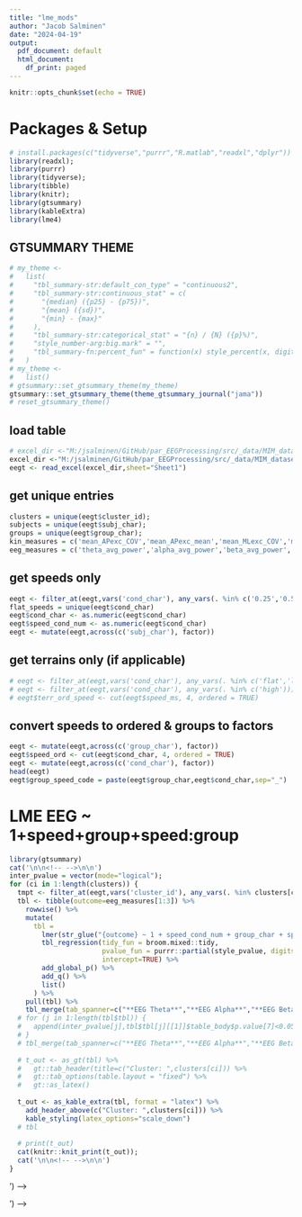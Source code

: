 ```yaml
---
title: "lme_mods"
author: "Jacob Salminen"
date: "2024-04-19"
output:
  pdf_document: default
  html_document:
    df_print: paged
---
```


```r
knitr::opts_chunk$set(echo = TRUE)
```

# Packages & Setup
```r
# install.packages(c("tidyverse","purrr","R.matlab","readxl","dplyr"))
library(readxl);
library(purrr)
library(tidyverse);
library(tibble)
library(knitr);
library(gtsummary)
library(kableExtra)
library(lme4)
```

## GTSUMMARY THEME
``` r
# my_theme <-
#   list(
#     "tbl_summary-str:default_con_type" = "continuous2",
#     "tbl_summary-str:continuous_stat" = c(
#       "{median} ({p25} - {p75})",
#       "{mean} ({sd})",
#       "{min} - {max}"
#     ),
#     "tbl_summary-str:categorical_stat" = "{n} / {N} ({p}%)",
#     "style_number-arg:big.mark" = "",
#     "tbl_summary-fn:percent_fun" = function(x) style_percent(x, digits = 3)
#   )
# my_theme <-
#   list()
# gtsummary::set_gtsummary_theme(my_theme)
gtsummary::set_gtsummary_theme(theme_gtsummary_journal("jama"))
# reset_gtsummary_theme()
```

## load table 
```r
# excel_dir <-"M:/jsalminen/GitHub/par_EEGProcessing/src/_data/MIM_dataset/_studies/04162024_MIM_YAOAN89_antsnormalize_iccREMG0p4_powpow0p3_skull0p01/cluster/icrej_5/12/spec_data/group_spec/psd_calcs/fooof_kinematics_table.xlsx";
excel_dir <-"M:/jsalminen/GitHub/par_EEGProcessing/src/_data/MIM_dataset/_studies/04232024_MIM_YAOAN89_antsnorm_dipfix_iccREMG0p4_powpow0p3_skull0p01_15mmrej/cluster/icrej_5/12/spec_data/group_spec/psd_calcs/fooof_kinematics_table.xlsx";
eegt <- read_excel(excel_dir,sheet="Sheet1") 
```

## get unique entries 
```r
clusters = unique(eegt$cluster_id);
subjects = unique(eegt$subj_char);
groups = unique(eegt$group_char);
kin_measures = c('mean_APexc_COV','mean_APexc_mean','mean_MLexc_COV','mean_MLexc_mean','mean_StepDur','mean_UDexc_COV','mean_UDexc_mean','mean_StanceDur','mean_GaitCycleDur','mean_PeakUpDownVel_mean');
eeg_measures = c('theta_avg_power','alpha_avg_power','beta_avg_power','aperiodic_exp','aperiodic_offset');
```

## get speeds only 
```r
eegt <- filter_at(eegt,vars('cond_char'), any_vars(. %in% c('0.25','0.5','0.75','1.0')))
flat_speeds = unique(eegt$cond_char)
eegt$cond_char <- as.numeric(eegt$cond_char)
eegt$speed_cond_num <- as.numeric(eegt$cond_char)
eegt <- mutate(eegt,across(c('subj_char'), factor))
```

## get terrains only (if applicable)
``` r
# eegt <- filter_at(eegt,vars('cond_char'), any_vars(. %in% c('flat','low','med','high')))
# eegt <- filter_at(eegt,vars('cond_char'), any_vars(. %in% c('high')))
# eegt$terr_ord_speed <- cut(eegt$speed_ms, 4, ordered = TRUE)
```

## convert speeds to ordered & groups to factors 
```r
eegt <- mutate(eegt,across(c('group_char'), factor))
eegt$speed_ord <- cut(eegt$cond_char, 4, ordered = TRUE)
eegt <- mutate(eegt,across(c('cond_char'), factor))
head(eegt)
eegt$group_speed_code = paste(eegt$group_char,eegt$cond_char,sep="_")
```

# LME EEG ~ 1+speed+group+speed:group
```r
library(gtsummary)
cat('\n\n<!-- -->\n\n')
inter_pvalue = vector(mode="logical");
for (ci in 1:length(clusters)) {
  tmpt <- filter_at(eegt,vars('cluster_id'), any_vars(. %in% clusters[ci]));
  tbl <- tibble(outcome=eeg_measures[1:3]) %>%
    rowwise() %>%
    mutate(
      tbl = 
        lmer(str_glue("{outcome} ~ 1 + speed_cond_num + group_char + speed_cond_num:group_char + (1|subj_char)"), data=tmpt) %>%
        tbl_regression(tidy_fun = broom.mixed::tidy,
                       pvalue_fun = purrr::partial(style_pvalue, digits = 2),
                       intercept=TRUE) %>%
        add_global_p() %>%
        add_q() %>%
        list()
      ) %>%
    pull(tbl) %>%
    tbl_merge(tab_spanner=c("**EEG Theta**","**EEG Alpha**","**EEG Beta**"))
  # for (j in 1:length(tbl$tbl)) {
  #   append(inter_pvalue[j],tbl$tbl[j][[1]]$table_body$p.value[7]<0.05)
  # }
  # tbl_merge(tab_spanner=c("**EEG Theta**","**EEG Alpha**","**EEG Beta**","**Aperiodic Exp.**","**Aperiodic Offset**"))
  
  # t_out <- as_gt(tbl) %>%
  #   gt::tab_header(title=c("Cluster: ",clusters[ci])) %>%
  #   gt::tab_options(table.layout = "fixed") %>%
  #   gt::as_latex()
  
  t_out <- as_kable_extra(tbl, format = "latex") %>%
    add_header_above(c("Cluster: ",clusters[ci])) %>%
    kable_styling(latex_options="scale_down")
  # tbl
  
  # print(t_out)
  cat(knitr::knit_print(t_out));
  cat('\n\n<!-- -->\n\n')
}
```
<!-- # LME EEG ~ 1+speed+group+speed:group -->
<!-- ```{r EEG ~ 1+speed+group+speed:group, echo=FALSE, message=FALSE, results="asis"} -->
<!-- library(gtsummary) -->
<!-- cat('\n\n<!-- -->\n\n') -->
<!-- inter_pvalue = vector(mode="logical"); -->
<!-- ci = 9; -->
<!-- tmpt <- filter_at(eegt,vars('cluster_id'), any_vars(. %in% clusters[ci])); -->
<!-- fit = lmer(str_glue("theta_avg_power ~ 1 + speed_cond_num + group_char + speed_cond_num:group_char + (1|subj_char)"), data=tmpt) -->
<!-- car::Anova(fit,type="3") -->
<!-- for (ci in 1:length(clusters)) { -->
<!--   tmpt <- filter_at(eegt,vars('cluster_id'), any_vars(. %in% clusters[ci])); -->
<!--   tbl <- tibble(outcome=eeg_measures[1:3]) %>% -->
<!--     rowwise() %>% -->
<!--     mutate( -->
<!--       tbl =  -->
<!--         lmer(str_glue("{outcome} ~ 1 + speed_cond_num + group_char + speed_cond_num:group_char + (1|subj_char)"), data=tmpt) %>% -->
<!--         car::Anova(type="III") %>% -->
<!--         tbl_regression(tidy_fun = broom.mixed::tidy, -->
<!--                        pvalue_fun = purrr::partial(style_pvalue, digits = 2), -->
<!--                        intercept=TRUE) %>% -->
<!--         add_global_p(type="III") %>% -->
<!--         add_q() %>% -->
<!--         list() -->
<!--       ) %>% -->
<!--     pull(tbl) %>% -->
<!--     tbl_merge(tab_spanner=c("**EEG Theta**","**EEG Alpha**","**EEG Beta**")) -->
<!--   # for (j in 1:length(tbl$tbl)) { -->
<!--   #   append(inter_pvalue[j],tbl$tbl[j][[1]]$table_body$p.value[7]<0.05) -->
<!--   # } -->
<!--   # tbl_merge(tab_spanner=c("**EEG Theta**","**EEG Alpha**","**EEG Beta**","**Aperiodic Exp.**","**Aperiodic Offset**")) -->

<!--   # t_out <- as_gt(tbl) %>% -->
<!--   #   gt::tab_header(title=c("Cluster: ",clusters[ci])) %>% -->
<!--   #   gt::tab_options(table.layout = "fixed") %>% -->
<!--   #   gt::as_latex() -->

<!--   t_out <- as_kable_extra(tbl, format = "HTML") %>% -->
<!--     add_header_above(c("Cluster: ",clusters[ci])) %>% -->
<!--     kable_styling(latex_options="scale_down") -->
<!--   # tbl -->

<!--   # print(t_out) -->
<!--   cat(knitr::knit_print(t_out)); -->
<!--   cat('\n\n<!-- -->\n\n') -->
<!-- } -->
<!-- ``` -->